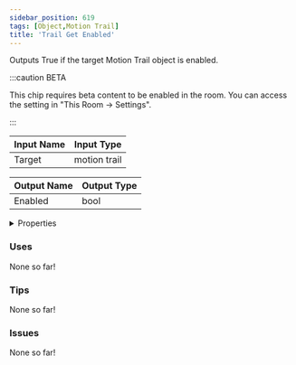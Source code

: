 ```yaml
---
sidebar_position: 619
tags: [Object,Motion Trail]
title: 'Trail Get Enabled'
---
```


Outputs True if the target Motion Trail object is enabled.

:::caution BETA

This chip requires beta content to be enabled in the room. You can access the setting in "This Room -> Settings".

:::


<EsbSvg />

| Input Name | Input Type |
|-----------|-----------|
| Target | motion trail |

| Output Name | Output Type |
|-----------|-----------|
| Enabled | bool |


<details>
  <summary>Properties</summary>
  <div>
    <div>
    <table>
      <thead>
        <tr>
          <th>Is beta required?</th>
          <th>✅</th>
        </tr>
        <tr>
          <th>Is this chip a trolling risk?</th>
          <th>❌</th>
        </tr>
        <tr>
          <th>Is this chip a role assignment risk?</th>
          <th>❌</th>
        </tr>
        <tr>
          <th>Chip UUID</th>
          <th>f3e39f47-1835-4d09-8e19-d3e9d661990b</th>
        </tr>
      </thead>
    </table>
    </div>
  </div>
</details>

### Uses

None so far!

### Tips

None so far!

### Issues

None so far!